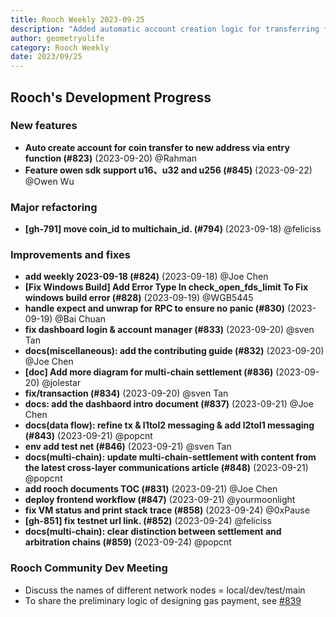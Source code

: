 ```yaml
---
title: Rooch Weekly 2023-09-25
description: "Added automatic account creation logic for transferring funds to new accounts, added SDK support for numerical values, refactoring multi-chain IDs, supplemented the document TOC and content, and fixed minor issues"
author: geometryolife
category: Rooch Weekly
date: 2023/09/25
---
```



<PostHeader />

## Rooch's Development Progress

### New features

- **Auto create account for coin transfer to new address via entry function (#823)** (2023-09-20) @Rahman
- **Feature owen sdk support u16、u32 and u256 (#845)** (2023-09-22) @Owen Wu

### Major refactoring

- **[gh-791] move coin_id to multichain_id. (#794)** (2023-09-18) @feliciss

### Improvements and fixes

- **add weekly 2023-09-18 (#824)** (2023-09-18) @Joe Chen
- **[Fix Windows Build] Add Error Type In check_open_fds_limit To Fix windows build error (#828)** (2023-09-19) @WGB5445
- **handle expect and unwrap for RPC to ensure no panic (#830)** (2023-09-19) @Bai Chuan
- **fix dashboard login & account manager (#833)** (2023-09-20) @sven Tan
- **docs(miscellaneous): add the contributing guide (#832)** (2023-09-20) @Joe Chen
- **[doc] Add more diagram for multi-chain settlement (#836)** (2023-09-20) @jolestar
- **fix/transaction (#834)** (2023-09-20) @sven Tan
- **docs: add the dashbaord intro document (#837)** (2023-09-21) @Joe Chen
- **docs(data flow): refine tx & l1tol2 messaging & add l2tol1 messaging (#843)** (2023-09-21) @popcnt
- **env add test net (#846)** (2023-09-21) @sven Tan
- **docs(multi-chain): update multi-chain-settlement with content from the latest cross-layer communications article (#848)** (2023-09-21) @popcnt
- **add rooch documents TOC (#831)** (2023-09-21) @Joe Chen
- **deploy frontend workflow (#847)** (2023-09-21) @yourmoonlight
- **fix VM status and print stack trace (#858)** (2023-09-24) @0xPause
- **[gh-851] fix testnet url link. (#852)** (2023-09-24) @feliciss
- **docs(multi-chain): clear distinction between settlement and arbitration chains (#859)** (2023-09-24) @popcnt

### Rooch Community Dev Meeting

- Discuss the names of different network nodes = local/dev/test/main
- To share the preliminary logic of designing gas payment, see [#839](https://github.com/rooch-network/rooch/issues/839)
